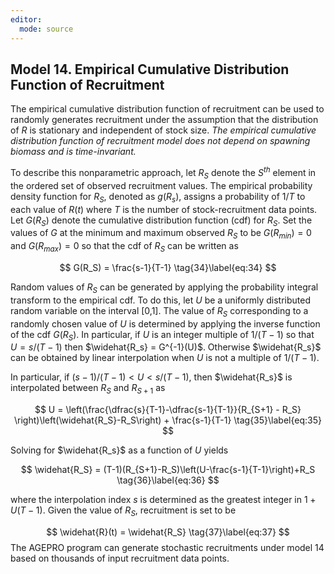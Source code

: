 ```yaml
---
editor: 
  mode: source
---
```


## Model 14. Empirical Cumulative Distribution Function of Recruitment {.unnumbered}

The empirical cumulative distribution function of recruitment can be used to randomly generates recruitment under the assumption that the distribution of $R$ is stationary and independent of stock size. *The empirical cumulative distribution function of recruitment model does not depend on spawning biomass and is time-invariant.*

To describe this nonparametric approach, let $R_S$ denote the $S^{th}$ element in the ordered set of observed recruitment values. The empirical probability density function for $R_S$, denoted as $g(R_s)$, assigns a probability of $1/T$ to each value of $R(t)$ where $T$ is the number of stock-recruitment data points. Let $G(R_S)$ denote the cumulative distribution function (cdf) for $R_S$. Set the values of $G$ at the minimum and maximum observed $R_S$ to be $G(R_{min})=0$ and $G(R_{max})=0$ so that the cdf of $R_S$ can be written as

$$
G(R_S) = \frac{s-1}{T-1} \tag{34}\label{eq:34}
$$

Random values of $R_S$ can be generated by applying the probability integral transform to the empirical cdf. To do this, let $U$ be a uniformly distributed random variable on the interval [0,1]. The value of $R_S$ corresponding to a randomly chosen value of $U$ is determined by applying the inverse function of the cdf $G(R_S)$. In particular, if $U$ is an integer multiple of $1/(T-1)$ so that $U = s/(T-1)$ then $\widehat{R_s} = G^{-1}(U)$. Otherwise $\widehat{R_s}$ can be obtained by linear interpolation when $U$ is not a multiple of $1/(T-1)$.

In particular, if $(s-1) / (T-1) < U < s/ (T-1)$, then $\widehat{R_s}$ is interpolated between $R_S$ and $R_{S+1}$ as

$$
U = \left(\frac{\dfrac{s}{T-1}-\dfrac{s-1}{T-1}}{R_{S+1} - R_S} \right)\left(\widehat{R_S}-R_S\right) + \frac{s-1}{T-1}
\tag{35}\label{eq:35}
$$

Solving for $\widehat{R_s}$ as a function of $U$ yields

$$
\widehat{R_S} = (T-1)(R_{S+1}-R_S)\left(U-\frac{s-1}{T-1}\right)+R_S \tag{36}\label{eq:36}
$$

where the interpolation index $s$ is determined as the greatest integer in $1+U(T-1)$. Given the value of $R_S$, recruitment is set to be

$$
\widehat{R}(t) = \widehat{R_S} \tag{37}\label{eq:37}
$$
The AGEPRO program can generate stochastic recruitments under model 14 based on thousands of input recruitment data points.
